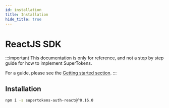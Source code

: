 ```yaml
---
id: installation
title: Installation
hide_title: true
---
```


# ReactJS SDK

:::important
This documentation is only for reference, and not a step by step guide for how to implement SuperTokens.

For a guide, please see the [Getting started section](https://supertokens.com/docs/guides).
:::

## Installation

```bash
npm i -s supertokens-auth-react@^0.16.0
```